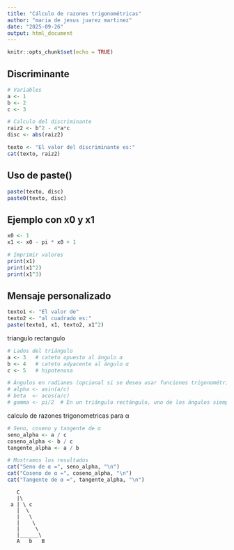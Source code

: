 ---
title: "Cálculo de razones trigonométricas"
author: "maria de jesus juarez martinez"
date: "2025-09-26"
output: html_document
---
```{r setup, include=FALSE}
knitr::opts_chunk$set(echo = TRUE)
```

## Discriminante

```{r}
# Variables
a <- 1
b <- 2
c <- 3

# Calculo del discriminante
raiz2 <- b^2 - 4*a*c
disc <- abs(raiz2)

texto <- "El valor del discriminante es:"
cat(texto, raiz2)
```

## Uso de paste()

```{r}
paste(texto, disc)
paste0(texto, disc)
```

## Ejemplo con x0 y x1

```{r}
x0 <- 1
x1 <- x0 - pi * x0 + 1

# Imprimir valores
print(x1)
print(x1^2)
print(x1^3)
```

## Mensaje personalizado

```{r}
texto1 <- "El valor de"
texto2 <- "al cuadrado es:"
paste(texto1, x1, texto2, x1^2)
```



triangulo rectangulo
```{r}
# Lados del triángulo
a <- 3   # cateto opuesto al ángulo α
b <- 4   # cateto adyacente al ángulo α
c <- 5   # hipotenusa

# Ángulos en radianes (opcional si se desea usar funciones trigonométricas inversas)
# alpha <- asin(a/c)
# beta  <- acos(a/c)
# gamma <- pi/2  # En un triángulo rectángulo, uno de los ángulos siempre es 90° o pi/2 rad

```

calculo de razones trigonometricas para α
```{r}
# Seno, coseno y tangente de α
seno_alpha <- a / c
coseno_alpha <- b / c
tangente_alpha <- a / b

# Mostramos los resultados
cat("Seno de α =", seno_alpha, "\n")
cat("Coseno de α =", coseno_alpha, "\n")
cat("Tangente de α =", tangente_alpha, "\n")

```

       C
       |\
     a | \ c
       |  \
       |   \
       |    \
       |     \
       |______\
       A   b   B






